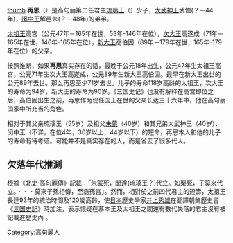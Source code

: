 [[image:Goguryeo-monarchs(6-11).PNG|thumb]]
'''再思'''（{{lang-ko|재사}}）是高句丽第二任君主[[琉璃王|琉璃王]]（{{bd|？||89年|}}）少子，[[大武神王|大武神王]]武恤(？－44年)，[[闵中王|闵中王]]解邑朱(？－48年)的弟弟。

[[太祖王|太祖王]]高宫（公元47年－165年在世，53年-146年在位），[[次大王|次大王]]高遂成（71年－165年在世，146年-165年在位），[[新大王|新大王]]高伯固（89年－179年在世，165年-179年在位）的父亲。

按照推断，如果'''再思'''真实存在的话，最晚于公元18年出生，公元47年生太祖王高宫，公元71年生次大王高遂成，公元89年生新大王高伯固。最早在新大王出世的公元89年去世。那么再思至少71岁去世。儿子的寿命118岁高龄的太祖王，次大王的寿命为94岁，新大王的寿命为90岁。《三国史记》也没有解释在高宫即位之后，高伯固出生之前，再思作为现任国王在世的父亲长达三十六年中，他在高句丽国家中所充当的角色。

相对于其父亲琉璃王（55岁）及祖父[[朱蒙|朱蒙]]（40岁）和其兄弟大武神王（40岁）、闵中王（不详，在位4年，30岁以上，44岁以下）的短命，再思本人和他的儿子的寿命有待考证。可能并不是真实存在的人，而是省去了很多代人。

== 欠落年代推測 ==
根據《[[北史|北史]]·高句麗傳》記載：「[[朱蒙|朱蒙]]死，[[閭達|閭達]](琉璃王？)代立。[[如律|如栗]]死，子[[大武神王|莫來]]代立。・・・莫來子孫相傳，至裔孫宮」。然而，相對於之前四代君主的短壽，太祖王長達93年的統治時間及120歲高齡，使[[日本|日本]]歷史學家[[井上秀雄|井上秀雄]]在翻譯朝鮮歷史書《[[三国史記|三国史記]]》時加注，表示懷疑在慕本王及太祖王之間還有數代失落的君主沒有被記載進歷史內
。

[[Category:高句麗人|Category:高句麗人]]